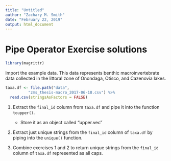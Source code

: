```yaml
---
title: "Untitled"
author: "Zachary M. Smith"
date: "February 22, 2019"
output: html_document
---
```


# Pipe Operator Exercise solutions

```r
library(magrittr)
```

Import the example data. This data represents benthic macroinvertebrate data collected in the littoral zone of Onondaga, Otisco, and Cazenovia lakes.
```r
taxa.df <- file.path("data",
          "zms_thesis-macro_2017-06-18.csv") %>% 
  read.csv(stringsAsFactors = FALSE)
```

1. Extract the `final_id` column from `taxa.df` and pipe it into the function `toupper()`.
    + Store it as an object called "upper.vec"

2. Extract just unique strings from the `final_id` column of `taxa.df` by piping into the `unique()` function.

3. Combine exercises 1 and 2 to return unique strings from the `final_id` column  of `taxa.df` represented as all caps.

